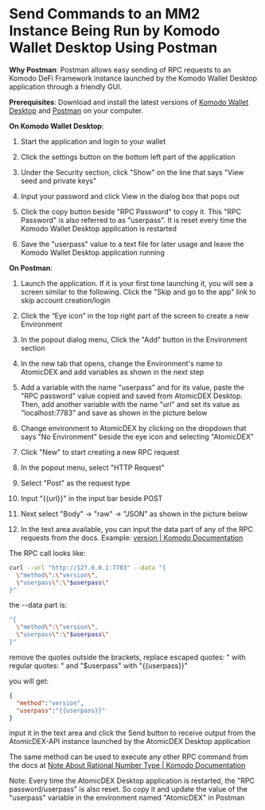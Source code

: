 

# Send Commands to an MM2 Instance Being Run by Komodo Wallet Desktop Using Postman

**Why Postman**: Postman allows easy sending of RPC requests to an Komodo DeFi Framework instance launched by the Komodo Wallet Desktop application through a friendly GUI.

**Prerequisites**: Download and install the latest versions of [Komodo Wallet Desktop](https://atomicdex.io/) and [Postman](https://www.postman.com/downloads/) on your computer.

**On Komodo Wallet Desktop**:

1.  Start the application and login to your wallet

2.  Click the settings button on the bottom left part of the application

<OptimizedImage title="Send Commands to an MM2 Instance Being Run by Komodo Wallet Desktop Using Postman" src={sendCommandsToMM2Instance1} classNaming="w-full" alt="Send Commands to an MM2 Instance Being Run by Komodo Wallet Desktop Using Postman" />

3.  Under the Security section, click "Show" on the line that says "View seed and private keys"

<OptimizedImage title="Send Commands to an MM2 Instance Being Run by Komodo Wallet Desktop Using Postman" src={sendCommandsToMM2Instance2} classNaming="w-full" alt="Send Commands to an MM2 Instance Being Run by Komodo Wallet Desktop Using Postman" />

4.  Input your password and click View in the dialog box that pops out

<OptimizedImage title="Send Commands to an MM2 Instance Being Run by Komodo Wallet Desktop Using Postman" src={sendCommandsToMM2Instance3} classNaming="w-full" alt="Send Commands to an MM2 Instance Being Run by Komodo Wallet Desktop Using Postman" />

5.  Click the copy button beside "RPC Password" to copy it. This "RPC Password" is also referred to as "userpass". It is reset every time the Komodo Wallet Desktop application is restarted

<OptimizedImage title="Send Commands to an MM2 Instance Being Run by Komodo Wallet Desktop Using Postman" src={sendCommandsToMM2Instance4} classNaming="w-full" alt="Send Commands to an MM2 Instance Being Run by Komodo Wallet Desktop Using Postman" />

6.  Save the "userpass" value to a text file for later usage and leave the Komodo Wallet Desktop application running

**On Postman**:

1.  Launch the application. If it is your first time launching it, you will see a screen similar to the following. Click the "Skip and go to the app" link to skip account creation/login

<OptimizedImage title="Send Commands to an MM2 Instance Being Run by Komodo Wallet Desktop Using Postman" src={sendCommandsToMM2Instance5} classNaming="w-full" alt="Send Commands to an MM2 Instance Being Run by Komodo Wallet Desktop Using Postman" />

2.  Click the “Eye icon” in the top right part of the screen to create a new Environment

<OptimizedImage title="Send Commands to an MM2 Instance Being Run by Komodo Wallet Desktop Using Postman" src={sendCommandsToMM2Instance6} classNaming="w-full" alt="Send Commands to an MM2 Instance Being Run by Komodo Wallet Desktop Using Postman" />

3.  In the popout dialog menu, Click the "Add" button in the Environment section

<OptimizedImage title="Send Commands to an MM2 Instance Being Run by Komodo Wallet Desktop Using Postman" src={sendCommandsToMM2Instance7} classNaming="w-full" alt="Send Commands to an MM2 Instance Being Run by Komodo Wallet Desktop Using Postman" />

4.  In the new tab that opens, change the Environment's name to AtomicDEX and add variables as shown in the next step

<OptimizedImage title="Send Commands to an MM2 Instance Being Run by Komodo Wallet Desktop Using Postman" src={sendCommandsToMM2Instance8} classNaming="w-full" alt="Send Commands to an MM2 Instance Being Run by Komodo Wallet Desktop Using Postman" />

5.  Add a variable with the name "userpass" and for its value, paste the "RPC password" value copied and saved from AtomicDEX Desktop. Then, add another variable with the name "url" and set its value as "localhost:7783" and save as shown in the picture below

<OptimizedImage title="Send Commands to an MM2 Instance Being Run by Komodo Wallet Desktop Using Postman" src={sendCommandsToMM2Instance9} classNaming="w-full" alt="Send Commands to an MM2 Instance Being Run by Komodo Wallet Desktop Using Postman" />

6.  Change environment to AtomicDEX by clicking on the dropdown that says "No Environment" beside the eye icon and selecting "AtomicDEX"

<OptimizedImage title="Send Commands to an MM2 Instance Being Run by Komodo Wallet Desktop Using Postman" src={sendCommandsToMM2Instance10} classNaming="w-full" alt="Send Commands to an MM2 Instance Being Run by Komodo Wallet Desktop Using Postman" />

7.  Click "New" to start creating a new RPC request

<OptimizedImage title="Send Commands to an MM2 Instance Being Run by Komodo Wallet Desktop Using Postman" src={sendCommandsToMM2Instance11} classNaming="w-full" alt="Send Commands to an MM2 Instance Being Run by Komodo Wallet Desktop Using Postman" />

8.  In the popout menu, select "HTTP Request"

<OptimizedImage title="Send Commands to an MM2 Instance Being Run by Komodo Wallet Desktop Using Postman" src={sendCommandsToMM2Instance12} classNaming="w-full" alt="Send Commands to an MM2 Instance Being Run by Komodo Wallet Desktop Using Postman" />

9.  Select "Post" as the request type

<OptimizedImage title="Send Commands to an MM2 Instance Being Run by Komodo Wallet Desktop Using Postman" src={sendCommandsToMM2Instance13} classNaming="w-full" alt="Send Commands to an MM2 Instance Being Run by Komodo Wallet Desktop Using Postman" />

10. Input "\{\{url}}" in the input bar beside POST

<OptimizedImage title="Send Commands to an MM2 Instance Being Run by Komodo Wallet Desktop Using Postman" src={sendCommandsToMM2Instance14} classNaming="w-full" alt="Send Commands to an MM2 Instance Being Run by Komodo Wallet Desktop Using Postman" />

11. Next select "Body" → "raw" → "JSON" as shown in the picture below

<OptimizedImage title="Send Commands to an MM2 Instance Being Run by Komodo Wallet Desktop Using Postman" src={sendCommandsToMM2Instance15} classNaming="w-full" alt="Send Commands to an MM2 Instance Being Run by Komodo Wallet Desktop Using Postman" />

12. In the text area available, you can input the data part of any of the RPC requests from the docs. Example: [version | Komodo Documentation](https://developers.komodoplatform.com/basic-docs/atomicdex-api-legacy/version.html)

The RPC call looks like:

```bash
curl --url "http://127.0.0.1:7783" --data "{
  \"method\":\"version\",
  \"userpass\":\"$userpass\"
}"
```

the --data part is:

```bash
"{
  \"method\":\"version\",
  \"userpass\":\"$userpass\"
}"
```

remove the quotes outside the brackets, replace escaped quotes: " with regular quotes: " and "$userpass" with "\{\{userpass}}"

you will get:

```json
{
  "method":"version",
  "userpass":"{{userpass}}"
}
```

input it in the text area and click the Send button to receive output from the AtomicDEX-API instance launched by the AtomicDEX Desktop application

<OptimizedImage title="Send Commands to an MM2 Instance Being Run by Komodo Wallet Desktop Using Postman" src={sendCommandsToMM2Instance16} classNaming="w-full" alt="Send Commands to an MM2 Instance Being Run by Komodo Wallet Desktop Using Postman" />

The same method can be used to execute any other RPC command from the docs at [Note About Rational Number Type | Komodo Documentation](https://developers.komodoplatform.com/basic-docs/atomicdex-api-legacy/rational_number_note.html)

Note: Every time the AtomicDEX Desktop application is restarted, the "RPC password/userpass" is also reset. So copy it and update the value of the "userpass" variable in the environment named "AtomicDEX" in Postman
